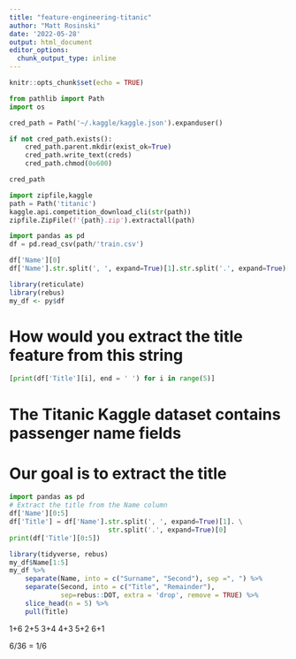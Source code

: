 ---
title: "feature-engineering-titanic"
author: "Matt Rosinski"
date: '2022-05-28'
output: html_document
editor_options: 
  chunk_output_type: inline
---

```{r setup, include=FALSE}
knitr::opts_chunk$set(echo = TRUE)
```

```{python}
from pathlib import Path
import os


```

```{python}

cred_path = Path('~/.kaggle/kaggle.json').expanduser()

if not cred_path.exists():
    cred_path.parent.mkdir(exist_ok=True)
    cred_path.write_text(creds)
    cred_path.chmod(0o600)
```

```{python}
cred_path
```

```{python}
import zipfile,kaggle
path = Path('titanic')
kaggle.api.competition_download_cli(str(path))
zipfile.ZipFile(f'{path}.zip').extractall(path)
```

```{python}
import pandas as pd
df = pd.read_csv(path/'train.csv')
```

```{python}

df['Name'][0]
df['Name'].str.split(', ', expand=True)[1].str.split('.', expand=True)[0][0]

```

```{r}
library(reticulate)
library(rebus)
my_df <- py$df
```

# How would you extract the title feature from this string
```{python}
[print(df['Title'][i], end = ' ') for i in range(5)]
```

# The Titanic Kaggle dataset contains passenger name fields
# Our goal is to extract the title
```{python}
import pandas as pd
# Extract the title from the Name column
df['Name'][0:5]
df['Title'] = df['Name'].str.split(', ', expand=True)[1]. \
                         str.split('.', expand=True)[0]
print(df['Title'][0:5])

```

```{r}
library(tidyverse, rebus)
my_df$Name[1:5]
my_df %>%
    separate(Name, into = c("Surname", "Second"), sep =", ") %>%
    separate(Second, into = c("Title", "Remainder"), 
             sep=rebus::DOT, extra = 'drop', remove = TRUE) %>% 
    slice_head(n = 5) %>%
    pull(Title)
```

1+6
2+5
3+4
4+3
5+2
6+1

6/36 = 1/6
